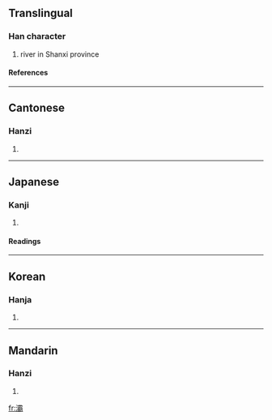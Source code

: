 ==Translingual==
===Han character===
{{Han char|rn=85|rad=水|as=21|sn=24|four=3112<sub>7</sub>|canj=水一月月 (EMBB), X水一月月 (XEMBB)}}
# river in Shanxi province
====References====
{{Han ref|kx=0664.030|dkj=18814|dj=1072.280|hdz=31797.110|uh=705E|ud=28766|bh=C5F4|bd=50676}}

----
==Cantonese==
===Hanzi===
{{yue-hanzi|jyut=|y=ba3}}
# {{defn|Cantonese}}

----
==Japanese==
===Kanji===
{{ja-kanji|grade=|rs=水21}}
# {{defn|Japanese}} 
====Readings====
{{ja-readings|on=[[は]] (ha)|kun=[[はたがしら]] (hatagashira)}}

----
==Korean==
===Hanja===
{{ko-hanja|hangeul=파|eumhun=|rv=pa|mr=p'a|y=pha}}
# {{defn|Korean}}

----
==Mandarin==
===Hanzi===
{{cmn-hanzi|pin=[[bà]] ([[ba4]])|wg=pa<sup>4</sup>}}
# {{defn|Mandarin}}

[[fr:灞]]